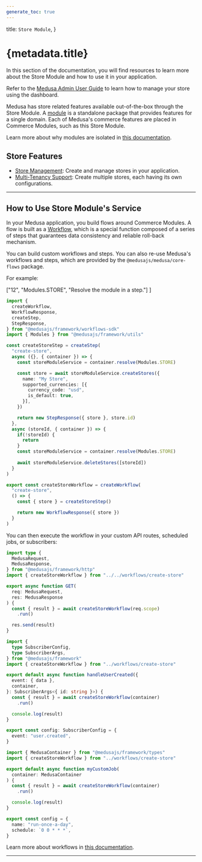 ```yaml
---
generate_toc: true
---
```



  title: `Store Module`,
}

# {metadata.title}

In this section of the documentation, you will find resources to learn more about the Store Module and how to use it in your application.

<Note title="Looking for no-code docs?">

Refer to the [Medusa Admin User Guide](!user-guide!/settings/store) to learn how to manage your store using the dashboard.

</Note>

Medusa has store related features available out-of-the-box through the Store Module. A [module](!docs!/learn/fundamentals/modules) is a standalone package that provides features for a single domain. Each of Medusa's commerce features are placed in Commerce Modules, such as this Store Module.

<Note>

Learn more about why modules are isolated in [this documentation](!docs!/learn/fundamentals/modules/isolation).

</Note>

## Store Features

- [Store Management](/references/store/models/Store): Create and manage stores in your application.
- [Multi-Tenancy Support](/references/store/models/Store): Create multiple stores, each having its own configurations.

---

## How to Use Store Module's Service

In your Medusa application, you build flows around Commerce Modules. A flow is built as a [Workflow](!docs!/learn/fundamentals/workflows), which is a special function composed of a series of steps that guarantees data consistency and reliable roll-back mechanism. 

You can build custom workflows and steps. You can also re-use Medusa's workflows and steps, which are provided by the `@medusajs/medusa/core-flows` package.

For example:

  ["12", "Modules.STORE", "Resolve the module in a step."]
]

```ts title="src/workflows/create-store.ts" highlights={highlights}
import { 
  createWorkflow, 
  WorkflowResponse,
  createStep,
  StepResponse,
} from "@medusajs/framework/workflows-sdk"
import { Modules } from "@medusajs/framework/utils"

const createStoreStep = createStep(
  "create-store",
  async ({}, { container }) => {
    const storeModuleService = container.resolve(Modules.STORE)

    const store = await storeModuleService.createStores({
      name: "My Store",
      supported_currencies: [{
        currency_code: "usd",
        is_default: true,
      }],
    })

    return new StepResponse({ store }, store.id)
  },
  async (storeId, { container }) => {
    if(!storeId) {
      return
    }
    const storeModuleService = container.resolve(Modules.STORE)
    
    await storeModuleService.deleteStores([storeId])
  }
)

export const createStoreWorkflow = createWorkflow(
  "create-store",
  () => {
    const { store } = createStoreStep()

    return new WorkflowResponse({ store })
  }
)
```

You can then execute the workflow in your custom API routes, scheduled jobs, or subscribers:

<CodeTabs group="resource-types">
  <CodeTab label="API Route" value="api-route">
    
```ts title="src/api/workflow/route.ts" highlights={[["11"], ["12"]]} collapsibleLines="1-6" expandButtonLabel="Show Imports"
import type {
  MedusaRequest,
  MedusaResponse,
} from "@medusajs/framework/http"
import { createStoreWorkflow } from "../../workflows/create-store"

export async function GET(
  req: MedusaRequest,
  res: MedusaResponse
) {
  const { result } = await createStoreWorkflow(req.scope)
    .run()

  res.send(result)
}
```

  </CodeTab>
  <CodeTab label="Subscriber" value="subscriber">
    
```ts title="src/subscribers/user-created.ts" highlights={[["11"], ["12"]]} collapsibleLines="1-6" expandButtonLabel="Show Imports"
import {
  type SubscriberConfig,
  type SubscriberArgs,
} from "@medusajs/framework"
import { createStoreWorkflow } from "../workflows/create-store"

export default async function handleUserCreated({
  event: { data },
  container,
}: SubscriberArgs<{ id: string }>) {
  const { result } = await createStoreWorkflow(container)
    .run()

  console.log(result)
}

export const config: SubscriberConfig = {
  event: "user.created",
}
```

  </CodeTab>
  <CodeTab label="Scheduled Job" value="scheduled-job">
    
```ts title="src/jobs/run-daily.ts" highlights={[["7"], ["8"]]}
import { MedusaContainer } from "@medusajs/framework/types"
import { createStoreWorkflow } from "../workflows/create-store"

export default async function myCustomJob(
  container: MedusaContainer
) {
  const { result } = await createStoreWorkflow(container)
    .run()

  console.log(result)
}

export const config = {
  name: "run-once-a-day",
  schedule: `0 0 * * *`,
}
```

  </CodeTab>
</CodeTabs>

Learn more about workflows in [this documentation](!docs!/learn/fundamentals/workflows).

---

<CommerceModuleSections />
